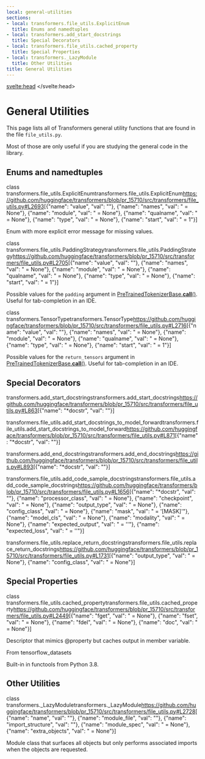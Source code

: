 ```yaml
---
local: general-utilities
sections:
- local: transformers.file_utils.ExplicitEnum
  title: Enums and namedtuples
- local: transformers.add_start_docstrings
  title: Special Decorators
- local: transformers.file_utils.cached_property
  title: Special Properties
- local: transformers._LazyModule
  title: Other Utilities
title: General Utilities
---
```

<script lang="ts">
</script>
<svelte:head>
  <meta name="hf:doc:metadata" content={JSON.stringify(metadata)} >
</svelte:head>
<!--Copyright 2021 The HuggingFace Team. All rights reserved.

Licensed under the Apache License, Version 2.0 (the "License"); you may not use this file except in compliance with
the License. You may obtain a copy of the License at

http://www.apache.org/licenses/LICENSE-2.0

Unless required by applicable law or agreed to in writing, software distributed under the License is distributed on
an "AS IS" BASIS, WITHOUT WARRANTIES OR CONDITIONS OF ANY KIND, either express or implied. See the License for the
specific language governing permissions and limitations under the License.
-->

<h1 id="general-utilities">General Utilities</h1>

This page lists all of Transformers general utility functions that are found in the file `file_utils.py`.

Most of those are only useful if you are studying the general code in the library.


<h2 id="transformers.file_utils.ExplicitEnum">Enums and namedtuples</h2>

<div class="docstring">

<docstring><name>class transformers.file_utils.ExplicitEnum</name><anchor>transformers.file_utils.ExplicitEnum</anchor><source>https://github.com/huggingface/transformers/blob/pr_15710/src/transformers/file_utils.py#L2693</source><parameters>[{"name": "value", "val": ""}, {"name": "names", "val": " = None"}, {"name": "module", "val": " = None"}, {"name": "qualname", "val": " = None"}, {"name": "type", "val": " = None"}, {"name": "start", "val": " = 1"}]</parameters></docstring>

Enum with more explicit error message for missing values.


</div>

<div class="docstring">

<docstring><name>class transformers.file_utils.PaddingStrategy</name><anchor>transformers.file_utils.PaddingStrategy</anchor><source>https://github.com/huggingface/transformers/blob/pr_15710/src/transformers/file_utils.py#L2705</source><parameters>[{"name": "value", "val": ""}, {"name": "names", "val": " = None"}, {"name": "module", "val": " = None"}, {"name": "qualname", "val": " = None"}, {"name": "type", "val": " = None"}, {"name": "start", "val": " = 1"}]</parameters></docstring>

Possible values for the `padding` argument in [PreTrainedTokenizerBase.__call__()](/docs/transformers/pr_15710/en/internal/tokenization_utils#transformers.PreTrainedTokenizerBase.__call__). Useful for tab-completion in an
IDE.


</div>

<div class="docstring">

<docstring><name>class transformers.TensorType</name><anchor>transformers.TensorType</anchor><source>https://github.com/huggingface/transformers/blob/pr_15710/src/transformers/file_utils.py#L2716</source><parameters>[{"name": "value", "val": ""}, {"name": "names", "val": " = None"}, {"name": "module", "val": " = None"}, {"name": "qualname", "val": " = None"}, {"name": "type", "val": " = None"}, {"name": "start", "val": " = 1"}]</parameters></docstring>

Possible values for the `return_tensors` argument in [PreTrainedTokenizerBase.__call__()](/docs/transformers/pr_15710/en/internal/tokenization_utils#transformers.PreTrainedTokenizerBase.__call__). Useful for
tab-completion in an IDE.


</div>

<h2 id="transformers.add_start_docstrings">Special Decorators</h2>

<div class="docstring">

<docstring><name>transformers.add_start_docstrings</name><anchor>transformers.add_start_docstrings</anchor><source>https://github.com/huggingface/transformers/blob/pr_15710/src/transformers/file_utils.py#L863</source><parameters>[{"name": "*docstr", "val": ""}]</parameters></docstring>


</div>

<div class="docstring">

<docstring><name>transformers.file_utils.add_start_docstrings_to_model_forward</name><anchor>transformers.file_utils.add_start_docstrings_to_model_forward</anchor><source>https://github.com/huggingface/transformers/blob/pr_15710/src/transformers/file_utils.py#L871</source><parameters>[{"name": "*docstr", "val": ""}]</parameters></docstring>


</div>

<div class="docstring">

<docstring><name>transformers.add_end_docstrings</name><anchor>transformers.add_end_docstrings</anchor><source>https://github.com/huggingface/transformers/blob/pr_15710/src/transformers/file_utils.py#L893</source><parameters>[{"name": "*docstr", "val": ""}]</parameters></docstring>


</div>

<div class="docstring">

<docstring><name>transformers.file_utils.add_code_sample_docstrings</name><anchor>transformers.file_utils.add_code_sample_docstrings</anchor><source>https://github.com/huggingface/transformers/blob/pr_15710/src/transformers/file_utils.py#L1656</source><parameters>[{"name": "*docstr", "val": ""}, {"name": "processor_class", "val": " = None"}, {"name": "checkpoint", "val": " = None"}, {"name": "output_type", "val": " = None"}, {"name": "config_class", "val": " = None"}, {"name": "mask", "val": " = '[MASK]'"}, {"name": "model_cls", "val": " = None"}, {"name": "modality", "val": " = None"}, {"name": "expected_output", "val": " = ''"}, {"name": "expected_loss", "val": " = ''"}]</parameters></docstring>


</div>

<div class="docstring">

<docstring><name>transformers.file_utils.replace_return_docstrings</name><anchor>transformers.file_utils.replace_return_docstrings</anchor><source>https://github.com/huggingface/transformers/blob/pr_15710/src/transformers/file_utils.py#L1731</source><parameters>[{"name": "output_type", "val": " = None"}, {"name": "config_class", "val": " = None"}]</parameters></docstring>


</div>

<h2 id="transformers.file_utils.cached_property">Special Properties</h2>

<div class="docstring">

<docstring><name>class transformers.file_utils.cached_property</name><anchor>transformers.file_utils.cached_property</anchor><source>https://github.com/huggingface/transformers/blob/pr_15710/src/transformers/file_utils.py#L2449</source><parameters>[{"name": "fget", "val": " = None"}, {"name": "fset", "val": " = None"}, {"name": "fdel", "val": " = None"}, {"name": "doc", "val": " = None"}]</parameters></docstring>

Descriptor that mimics @property but caches output in member variable.

From tensorflow_datasets

Built-in in functools from Python 3.8.


</div>

<h2 id="transformers._LazyModule">Other Utilities</h2>

<div class="docstring">

<docstring><name>class transformers._LazyModule</name><anchor>transformers._LazyModule</anchor><source>https://github.com/huggingface/transformers/blob/pr_15710/src/transformers/file_utils.py#L2728</source><parameters>[{"name": "name", "val": ""}, {"name": "module_file", "val": ""}, {"name": "import_structure", "val": ""}, {"name": "module_spec", "val": " = None"}, {"name": "extra_objects", "val": " = None"}]</parameters></docstring>

Module class that surfaces all objects but only performs associated imports when the objects are requested.


</div>
